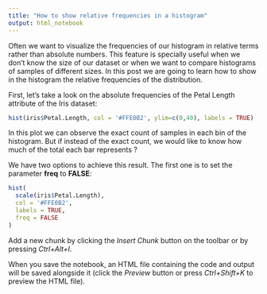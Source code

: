 ```yaml
---
title: "How to show relative frequencies in a histogram"
output: html_notebook
---
```


Often we want to visualize the frequencies of our histogram in relative terms
rather than absolute numbers. This feature is specially useful when we don't
know the size of our dataset or when we want to compare histograms of samples of
different sizes. In this post we are going to learn how to show in the histogram
the relative frequencies of the distribution.

First, let's take a look on the absolute frequencies of the Petal
Length attribute of the Iris dataset: 

```r
hist(iris$Petal.Length, col = '#FFE0B2', ylim=c(0,40), labels = TRUE)
```

In this plot we can observe the exact count of samples in each bin of the 
histogram. But if instead of the exact count, we would like to know how much
of the total each bar represents ?

We have two options to achieve this result. The first one is to set the
parameter **freq** to **FALSE**:

```r
hist(
  scale(iris$Petal.Length),
  col = '#FFE0B2',
  labels = TRUE,
  freq = FALSE
)
```


Add a new chunk by clicking the *Insert Chunk* button on the toolbar or by pressing *Ctrl+Alt+I*.

When you save the notebook, an HTML file containing the code and output will be saved alongside it (click the *Preview* button or press *Ctrl+Shift+K* to preview the HTML file).
